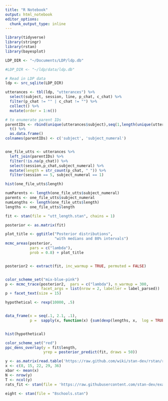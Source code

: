 ```yaml
---
title: "R Notebook"
output: html_notebook
editor_options: 
  chunk_output_type: inline
---
```


```r
library(tidyverse)
library(stringr)
library(rstan)
library(bayesplot)
```


```r
LDP_DIR <- "~/Documents/LDP/ldp.db"

#LDP_DIR <- "~/ldp/data/ldp.db"

# Read in LDP data
ldp <- src_sqlite(LDP_DIR)

utterances <- tbl(ldp, "utterances") %>%
  select(subject, session, line, p_chat, c_chat) %>%
  filter(p_chat != "" | c_chat != "") %>%
  collect() %>%
  mutate(order = 1:n()) 


```

```r
# to enumerate parent IDs
parentIDs <- rbind(unique(utterances$subject),seq(1,length(unique(utterances$subject)))) %>% 
  t() %>%
  as.data.frame()
colnames(parentIDs) <- c('subject', 'subject_numeral')


one_file_utts <- utterances %>%
  left_join(parentIDs) %>%
  filter(!is.na(p_chat)) %>%
  select(session,p_chat,subject_numeral) %>%
  mutate(length = str_count(p_chat, " ")) %>%
  filter(session == 5, subject_numeral == 1)

hist(one_file_utts$length)

numParents <- length(one_file_utts$subject_numeral)
parents <- one_file_utts$subject_numeral
numLengths <- length(one_file_utts$length)
lengths <- one_file_utts$length

fit <- stan(file = "utt_length.stan", chains = 1)

posterior <- as.matrix(fit)

plot_title <- ggtitle("Posterior distributions",
                      "with medians and 80% intervals")
mcmc_areas(posterior, 
           pars = c("lambda"), 
           prob = 0.8) + plot_title


posterior2 <- extract(fit, inc_warmup = TRUE, permuted = FALSE)


color_scheme_set("mix-blue-pink")
p <- mcmc_trace(posterior2,  pars = c("lambda"), n_warmup = 300,
                facet_args = list(nrow = 2, labeller = label_parsed))
p + facet_text(size = 15)

hypothetical <- rexp(10000, .5)


data_frame(x = seq(.1, 2.1, .1), 
           p =  sapply(x, function(x) {sum(dexp(lengths, x,  log = TRUE))}))


hist(hypothetical)

color_scheme_set("red")
ppc_dens_overlay(y = fit$length, 
                 yrep = posterior_predict(fit, draws = 50))

```

```r
y <- as.matrix(read.table('https://raw.github.com/wiki/stan-dev/rstan/rats.txt', header = TRUE))
x <- c(8, 15, 22, 29, 36)
xbar <- mean(x)
N <- nrow(y)
T <- ncol(y)
rats_fit <- stan(file = 'https://raw.githubusercontent.com/stan-dev/example-models/master/bugs_examples/vol1/rats/rats.stan')
```

```r
eight <- stan(file = "8schools.stan")

```

